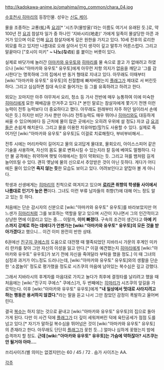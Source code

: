 http://kadokawa-anime.jp/omahima/img_common/chara_04.jpg

{{{+1 静水久 / しずく}}}

[[수호천사 히마리]]의 등장인물. 성우는 [[신도 케이]].

물을 조종하는 교룡(虬)족 [[요괴]][* '시즈쿠(물방울)'라는 이름도 여기서 유래된 듯.]로, 약 100년 전 [[요괴]] 참살자 일가 중 하나인 '지바시리(地走)' 가에게 일족이 몰살당한 아픈 과거가 있으며 이로 인해 [[요괴]] 참살자에게 깊은 원한을 가지고 있다. 10세 전후의 로리한 외모를 하고 있지만 나름대로 오래 살아서 인지 생각이 깊고 말투가 어른스럽다. 그리고 말끝마다 ["호시이 미키" '''~ 나노(なの)'''] 를 붙이는 버릇이 있다.

실제로 바닷가에 놀러간 [[아마카와 유우토]]와 [[히마리]]를 물 속으로 끌고 가 없애려고 하였으나 [wiki:"아마카와 유우토" 유우토]에게 아무런 저항 의지가 없음을 깨닫고 '그를 감시한다'는 명목하에 그의 집에서 반 동거 형태로 지내고 있다. 아무래도 이때부터 [wiki:"아마카와 유우토" 유우토]의 친절함에 빠져버렸는지 [[플래그]]가 제대로 서 버린듯 하다. 그리고 심심하면 침대 속으로 들어가는 등 그를 유혹하려고 하려고 한다.

외모는 꼬마지만 아주 야무져서 요리, 청소 등 가사 전반에 매우 능통하여 이에 미숙한 [[히마리]]에게 묘한 패배감을 안겨주고 있다.[* 본인 말로는 참살자에게 쫓기기 전엔 이런 능력이 전투 능력보다 더 중요하다고 했다. 아무래도 원래부터 자주 하던 일이라서 손에 익은 듯.] 하지만 비단 가사 뿐만 아니라 전투능력도 매우 뛰어나 [[히마리]]와도 대등하게 싸울 수 있으며(바다 등 근처에 물이 많은 곳에서는 오히려 우위에 설 정도) 자코 급 [[요괴]]들은 손쉽게 해치운다. 그리고 물을 이용한 치유마법(힐?)도 사용할 수 있다. 실제로 죽어가던 [wiki:"아마카와 유우토" 유우토]도 이걸로 치료해줬다, 부비부비해서...  

전투 시에는 머리카락이 길어지고 물의 요괴답게 물대포, 물회오리, 아이스스피어 같은 기술을 사용하며, 자신의 몸도 물로 변화시킬 수 있는지라 칼 등에 베여도 멀쩡하다. 다만 불 공격에는 취약하며 햇빛 아래에서는 힘이 약화되는 듯. 그리고 혀를 뱀처럼 길게 늘어뜨릴 수 있다. 괜히 옛날에 물의 신으로서 추앙받은 것이 아닌 듯하다. 게다가 어디에든 물이 있으면 '''죽지 않는 듯'''한 모습도 보이고 있다. 어려보인다고 얕잡아 볼 게 아니다.

학생과 선생에게는 [[히마리]]의 친척으로 여겨지고 있으며 '''[[로리콘]] 취향의 학생들 사이에서 나름대로 인기가 높은 편'''이다. 그녀도 이런 부류 남자들의 취향(?)에 대해 어느 정도 알고 있는 듯 하다.

처음에는 단순 감시자의 신분으로 [wiki:"아마카와 유우토" 유우토]를 바라보았지만 어느샌가 [[히마리]]처럼 그를 보호하는 역할을 맡고 있으며 시간이 지나면서 그의 인간적이고 상냥한 면에 이끌리고 있는 중.... 이랄까, '''이미 빠졌다.''' 구속의 조건이 생긴다고 '''아예 키스까지 강제로 하는 데에다가 언젠가는 [wiki:"아마카와 유우토" 유우토]의 모든 것을 받아가겠다'''고 했으니... 이건 이미 완전히 반한 상태. 

6권에선 [[진구지 쿠에스]]의 도움으로 대전쟁 때 멸족되었던 지바라시 가문의 후계인 미카리 란카를 찾아 그만 자신의 이성을 잃고 만다.[* 이걸 예견했는지 [[히마리]]에게 [wiki:"아마카와 유우토" 유우토]가 보기 전에 자신을 죽여달라 부탁을 했을 정도.] 이 때 그녀의 심정과 과거가 어느정도 드러나는데, [wiki:"아마카와 유우토" 유우토]와의 생활을 단순한 '소꿉놀이' 정도로 평가했을 정도로 시즈쿠의 마음에 남아있는 복수심은 깊고 강했다.

그래서 지바라시의 후계자를 마음대로 가지고 놀다가 최후에 결정타를 날리려고 했을 때 처음에는 [wiki:"진구지 쿠에스" 쿠에스]가, 두 번째에는 [[히마리]]가 시즈쿠의 앞길을 가로막는다. 이후 [wiki:"아마카와 유우토" 유우토]에게 '''"내 일상에서 멋대로 사라지려고 하는 행동은 용서하지 않겠다."'''라는 말을 듣고 나서 그만 참았던 감정이 폭발하고 울어버린다. 

결국 [[복수]]는 하지 않는 것으로 끝내고 [wiki:"아마카와 유우토" 유우토]의 집으로 돌아가게 된다. 다만 이 사건 덕에 [[플래그]]가 더 깊이 세워져버린 덕에 육탄공세가 점점 도를 넘고 있다.[* 자기가 말하길 복수심을 뛰어넘은 것이 [wiki:"아마카와 유우토" 유우토]의 존재라고 한다. 아무래도 단단히 [[플래그]]가 꽂힌 듯...] 얼마나 심하게 꽂혔는지 밤에 습격까지 할 정도. '''근데 [wiki:"아마카와 유우토" 유우토]는 가슴에 약하잖아? 시즈쿠는 안 될거야 아마....'''

쓰리사이즈(별 의미는 없겠지만)는 60 / 45 / 72 . 슴가 사이즈는 AA. 

[[각주]]
